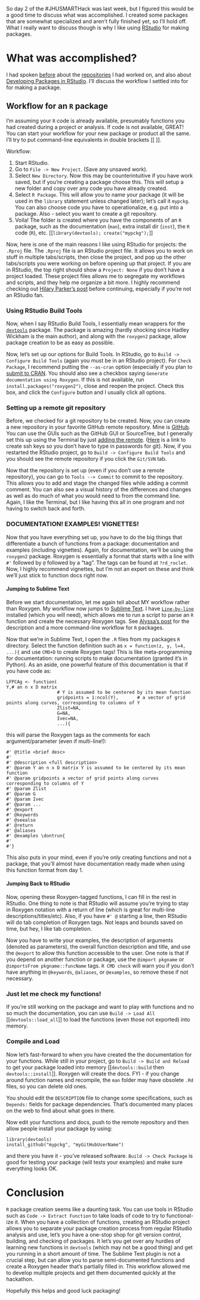 So day 2 of the #JHUSMARTHack was last week, but I figured this would be a good time to discuss what was accomplished.  I created some packages that are somewhat specialized and aren't fully finished yet, so I'll hold off.  What I really want to discuss though is why I like using [RStudio](http://www.rstudio.com/) for making packages. 

# What was accomplished?
I had spoken [before](http://hopstat.wordpress.com/2014/05/01/smart-hackathon-day-1/) about the [repositories](http://github.com/muschellij2/) I had worked on, and also about [Developing Packages in RStudio](http://www.rstudio.com/ide/docs/packages/overview).  I'll discuss the workflow I settled into for for making a package.

## Workflow for an `R` package
I'm assuming your `R` code is already available, presumably functions you had created during a project or analysis.  If code is not available, GREAT!  You can start your workflow for your new package or product all the same.  I'll try to put command-line equivalents in double brackets [[ ]].

Workflow:

1.  Start RStudio.
2.  Go to `File -> New Project`.  (Save any unsaved work).
3.  Select `New Directory`.  Now this may be counterintuitive if you have work saved, but if you're creating a package choose this.  This will setup a new folder and copy over any code you have already created.
4.  Select `R Package`.  This will allow you to name your package (it will be used in the `library` statement unless changed later); let's call it `mypckg`.  You can also choose code you have to operationalize, e.g. put into a package.  Also - select you want to create a git repository.  
5.  Voila! The folder is created where you have the components of an `R` package, such as the documentation (`man`), extra install dir (`inst`), the `R` code (`R`), etc.  [[`library(devtools); create("mypckg");`]]

Now, here is one of the main reasons I like using RStudio for projects: the `.Rproj` file.  The `.Rproj` file is an RStudio project file.  It allows you to work on stuff in multiple tabs/scripts, then close the project, and pop up the other tabs/scripts you were working on before opening up that project.  If you are in RStudio, the top right should show a `Project: None` if you don't have a project loaded.  These project files allows me to segregate my workflows and scripts, and they help me organize a bit more.  I highly recommend checking out [Hilary Parker's post](http://hilaryparker.com/2014/04/29/writing-an-r-package-from-scratch/) before continuing, especially if you're not an RStudio fan.

### Using RStudio Build Tools
Now, when I say RStudio Build Tools, I essentially mean wrappers for the [`devtools`](https://github.com/hadley/devtools) package.  The package is amazing (hardly shocking since Hadley Wickham is the main author), and along with the `roxygen2` package, allow package creation to be as easy as possible. 

Now, let's set up our options for Build Tools.  In RStudio, go to `Build -> Configure Build Tools` (again you must be in an RStudio project).  For `Check Package`, I recommend putting the `--as-cran` option (especially if you plan to [submit to CRAN](http://cran.r-project.org/web/packages/policies.html).  You should also see a checkbox saying `Generate documentation using Roxygen`. If this is not available, run `install.packages("roxygen2")`, close and reopen the project.  Check this box, and click the `Configure` button and I usually click all options.  


### Setting up a remote git repository
Before, we checked for a git repository to be created.  Now, you can create a new repository in your favorite GitHub remote repository.  Mine is [GitHub](http://www.github.com).  You can use the GUIs such as the GitHub GUI or SourceTree, but I generally set this up using the Terminal by just [adding the remote](https://help.github.com/articles/adding-a-remote).  ([Here](https://help.github.com/articles/generating-ssh-keys) is a link to create ssh keys so you don't have to type in passwords for git).  Now, if you restarted the RStudio project, go to `Build -> Configure Build Tools` and you should see the remote repository if you click the `Git/SVN` tab.  

Now that the repository is set up (even if you don't use a remote repository), you can go to `Tools --> Commit` to commit to the repository.  This allows you to add and stage the changed files while adding a commit comment.  You can also see a visual history of the differences and changes as well as do much of what you would need to from the command line.  Again, I like the Terminal, but I like having this all in one program and not having to switch back and forth.  

### DOCUMENTATION!  EXAMPLES!  VIGNETTES!
Now that you have everything set up, you have to do the big things that differentiate a bunch of functions from a package: documentation and examples (including vignettes).  Again, for documentation, we'll be using the `roxygen2` package.  Roxygen is essentially a format that starts with a line with `#' ` followed by `@` followed by a "tag".  The tags can be found at `?rd_roclet`.  Now, I highly recommend vignettes, but I'm not an expert on these and think we'll just stick to function docs right now.

#### Jumping to Sublime Text
Before we start documentation, let me again tell about MY workflow rather than Roxygen.  My workflow now jumps to [Sublime Text](http://www.sublimetext.com/3).  I have [`Line-by-line`](https://github.com/alyssafrazee/Line-by-line) installed (which you will need), which allows me to run a script to parse an `R` function and create the necessary Roxygen tags.  See [Alyssa's post](http://alyssafrazee.com/rdocs.html) for the description and a more command-line workflow for `R` packages.  

Now that we're in Sublime Text, I open the `.R` files from my packages `R` directory.  Select the function definition such as `x = function(z, y, l=4, ...){` and use `CMD+D` to create Roxygen tags!  This is like meta-programming for documentation: running scripts to make documentation (granted it's in Python).  As an aside, one powerful feature of this documentation is that if you have code as:
```
LFPCAg <- function(
Y,# an n x D matrix
                   # Y is assumed to be centered by its mean function
                   gridpoints = 1:ncol(Y),       # a vector of grid points along curves, corresponding to columns of Y 
                   Zlist=NA,
                   G=NA,
                   Ivec=NA,
                   ...){
```
this will parse the Roxygen tags as the comments for each argument/parameter (even if multi-line!):
```
#' @title <brief desc>
#'
#' @description <full description>
#' @param Y an n x D matrix Y is assumed to be centered by its mean function
#' @param gridpoints a vector of grid points along curves corresponding to columns of Y
#' @param Zlist
#' @param G
#' @param Ivec
#' @param ... 
#' @export
#' @keywords
#' @seealso
#' @return
#' @aliases
#' @examples \dontrun{
#'
#'}
```

This also puts in your mind, even if you're only creating functions and not a package, that you'll almost have documentation ready made when using this function format from day 1.

#### Jumping Back to RStudio
Now, opening these Roxygen-tagged functions, I can fill in the rest in RStudio.  One thing to note is that RStudio will assume you're trying to stay in Roxygen notation with a return of line (which is great for multi-line descriptions/titles/etc).  Also, if you have `#' @` starting a line, then RStudio will do tab completion of Roxygen tags.  Not leaps and bounds saved on time, but hey, I like tab completion.  

Now you have to write your examples, the description of arguments (denoted as parameters), the overall function description and title, and  use the `@export` to allow this function accessible to the user.  One note is that if you depend on another function or package, use the `@import pkgname` or `@importsFrom pkgname::funcName` tags.  `R CMD check` will warn you if you don't have anything in `@keywords`, `@aliases`, or `@examples`, so remove these if not necessary.

### Just let me check my functions!
If you're still working on the package and want to play with functions and no so much the documentation, you can use `Build -> Load All` [[`devtools::load_all`]] to load the functions (even those not exported) into memory.  

### Compile and Load
Now let's fast-forward to when you have created the the documentation for your functions.  While still in your project, go to `Build -> Build and Reload` to get your package loaded into memory [[`devtools::build` then `devtools::install`]].  Roxygen will create the docs. FYI - if you change around function names and recompile, the `man` folder may have obsolete `.Rd` files, so you can delete old ones.  

You should edit the `DESCRIPTION` file to change some specifications, such as `Depends:` fields for package dependencies. That's documented many places on the web to find about what goes in there.

Now edit your functions and docs, push to the remote repository and then allow people install your package by using:
```
library(devtools)
install_github("mypckg", "myGitHubUserName")
```
and there you have it - you've released software.  `Build -> Check Package` is good for testing your package (will tests your examples) and make sure everything looks OK.

# Conclusion
`R` package creation seems like a daunting task.  You can use tools in RStudio such as `Code -> Extract Function` to take loads of code to try to functional-ize it.  When you have a collection of functions, creating an RStudio project allows you to separate your package creation process from regular RStudio analysis and use, let's you have a one-stop shop for git version control, building, and checking of packages.  It let's you get over any hurdles of learning new functions in `devtools` (which may not be a good thing) and get you running in a short amount of time.  The Sublime Text plugin is not a crucial step, but can allow you to parse semi-documented functions and create a Roxygen header that's partially filled in.  This workflow allowed me to develop multiple projects and get them documented quickly at the hackathon.  

Hopefully this helps and good luck packaging!